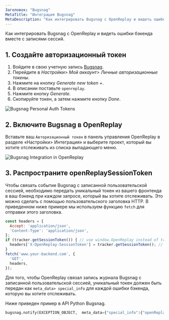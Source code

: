 ```yaml
---
Заголовок: "Bugsnag"
MetaTitle: "Интеграция Bugsnag"
MetaDescription: "Как интегрировать Bugsnag с OpenReplay и видеть ошибки бэкенда вместе с реплеями сессий."
---
```


Как интегрировать Bugsnag с OpenReplay и видеть ошибки бэкенда вместе с записями сессий.

## 1. Создайте авторизационный токен

1. Войдите в свою учетную запись [Bugsnag](https://app.bugsnag.com).
2. Перейдите в *Настройки> Мой аккаунт> Личные авторизационные токены*.
3. Нажмите на кнопку *Generate new token +*.
4. В описании поставьте `openreplay`.
5. Нажмите кнопку *Generate*.
6. Скопируйте токен, а затем нажмите кнопку *Done*.

![Bugsnag Personal Auth Tokens](/static/bugsnag-1.jpg#center)

## 2. Включите Bugsnag в OpenReplay

Вставьте ваш `Авторизационный токен` в панель управления OpenReplay в разделе «Настройки> Интеграция» и выберите проект, который вы хотите отслеживать из списка выпадающего меню.

![Bugsnag Integration in OpenReplay](/static/bugsnag-2.jpg#center)

## 3. Распространите openReplaySessionToken

Чтобы связать событие Bugsnag с записанной пользовательской сессией, необходимо передать уникальный токен из вашего фронтенда в ваш бэкенд при каждом запросе, который вы хотите отслеживать. Это можно сделать с помощью пользовательского заголовка HTTP. В приведенном ниже примере мы используем функцию `fetch` для отправки этого заголовка.


```javascript
const headers = {
  Accept: 'application/json',
  'Content-Type': 'application/json',
};
if (tracker.getSessionToken()) { // use window.OpenReplay instead of tracker if you're using the snippet
  headers['X-OpenReplay-SessionToken'] = tracker.getSessionToken(); // Inject openReplaySessionToken
}
fetch('www.your-backend.com', {
  'GET',
  headers,
});
```


Для того, чтобы OpenReplay связал запись журнала Bugsnag с записанной пользовательской сессией, уникальный токен должен быть передан как `meta_data> special_info` для каждой ошибки бэкенда, которую вы хотите отслеживать.

Ниже приведен пример в API Python Bugsnag.


```python
bugsnag.notify(EXCEPTION_OBJECT,  meta_data={"special_info":{"openReplaySessionToken": OPENREPLAY_SESSION_TOKEN}})
```

